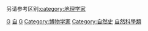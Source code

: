 {{Catnav|頁面分類|人物|各職業人物|科学家}}
{{Catnav|頁面分類|人物|各職業人物}}

{{catmore}}

另请参考区别[[:category:地理学家|:category:地理学家]]
{{Commonscat|Geologists}}

[[Category:地质学|G]]
[[Category:各類學家|自]]
[[Category:地球科學家|G]]
[[Category:博物学家|Category:博物学家]]
[[Category:自然史|Category:自然史]]
[[Category:自然科學類|]]